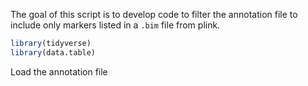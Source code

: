 The goal of this script is to develop code to filter the annotation file to include only markers listed in a `.bim` file from plink.

```r
library(tidyverse)
library(data.table)
```

Load the annotation file